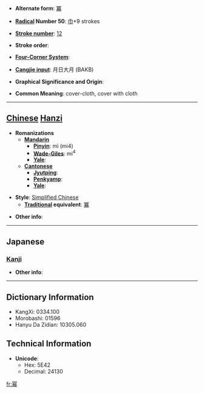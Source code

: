 * '''Alternate form''': [[冪]]

* '''[[Wiktionary:Chinese radical index| Radical]] Number 50''': [[Wiktionary:Chinese radical index 巾|巾]]+9 strokes

* '''[[Wiktionary:Chinese total strokes index|Stroke number]]''': [[Wiktionary:Chinese total strokes index 12|12]]

* '''Stroke order''': 

* '''[[Wiktionary:Chinese four corner index|Four-Corner System]]''': 

* '''[[Wiktionary:Chinese Cangjie index|Cangjie input]]''': 月日大月 (BAKB)

* '''Graphical Significance and Origin''': 

* '''Common Meaning''': cover-cloth, cover with cloth

----

== [[Chinese]] [[Hanzi]] ==

* '''Romanizations'''
** '''[[Mandarin]]'''
*** '''[[Pinyin]]''': mì (mi4)
*** '''[[Wade-Giles]]''': mi<sup>4</sup>
*** '''[[Yale]]''': 
** '''[[Cantonese]]'''
*** '''[[Jyutping]]''':
*** '''[[Penkyamp]]''': 
*** '''[[Yale]]''': 

* '''Style''': [[Simplified Chinese]] 
** '''[[Traditional Chinese|Traditional]] equivalent''': [[冪]]

* '''Other info''': 

----

==Japanese==
===[[Kanji]]===
{{kanji|on readings=[[べき]] (beki), [[みゃく]] (myaku)|kun readings=[[おおう]] (oou), [[おおいぬの]] (ooinuno)}}

* '''Other info''':  

----

== Dictionary Information ==

* KangXi: 0334.100
* Morobashi: 01596
* Hanyu Da Zidian: 10305.060

== Technical Information ==

* '''Unicode''':
** Hex: 5E42
** Decimal: 24130

[[fr:幂]]